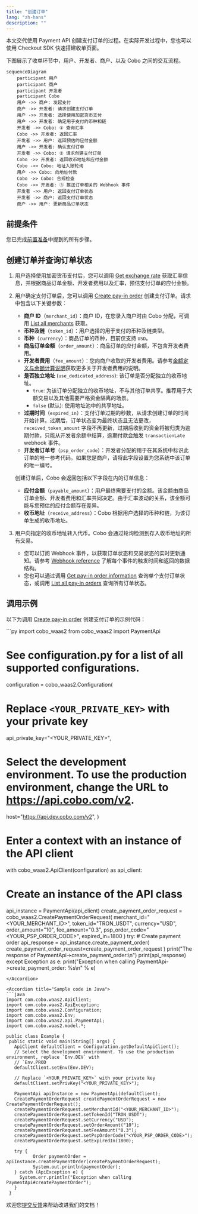 ```yaml
---
title: "创建订单"
lang: "zh-hans"
description: ""
---
```


本文交代使用 Payment API 创建支付订单的过程。在实际开发过程中，您也可以使用 Checkout SDK 快速搭建收单页面。

下图展示了收单环节中，用户、开发者、商户、以及 Cobo 之间的交互流程。

```mermaid
sequenceDiagram
    participant 用户
    participant 商户
    participant 开发者
    participant Cobo
    用户 ->> 商户: 发起支付
    商户 ->> 开发者: 请求创建支付订单
    用户 ->> 开发者: 选择使用加密货币支付
    用户 ->> 开发者: 确定用于支付的币种和链
    开发者 ->> Cobo: ① 查询汇率
    Cobo ->> 开发者: 返回汇率
    开发者 ->> 用户: 返回预估的应付金额
    用户 ->> 开发者: 确认支付订单
    开发者 ->> Cobo: ② 请求创建支付订单
    Cobo ->> 开发者: 返回收币地址和应付金额
    Cobo ->> Cobo: 地址入账轮询
    用户 ->> Cobo: 向地址付款
    Cobo ->> Cobo: 合规检查
    Cobo ->> 开发者: ③ 推送订单相关的 Webhook 事件
    开发者 ->> 用户: 返回支付订单状态
    开发者 ->> 商户: 返回支付订单状态
    商户 ->> 用户: 更新商品订单状态
```

## 前提条件

您已完成[前置准备](/v2_cn/payments/preparation)中提到的所有步骤。

## 创建订单并查询订单状态

1. 用户选择使用加密货币支付后，您可以调用 [Get exchange rate](/v2/api-references/payment/get-exchange-rate) 获取汇率信息，并根据商品订单金额、开发者费用以及汇率，预估支付订单的应付金额。  
2. 用户确定支付订单后，您可以调用 [Create pay-in order](/v2/api-references/payment/create-pay-in-order) 创建支付订单。请求中包含以下关键参数：  
   * **商户 ID**（`merchant_id`）：商户 ID，在您录入商户时由 Cobo 分配，可调用 [List all merchants](/v2/api-references/payment/list-all-merchants) 获取。
   * **币种及链**（`token_id`）：用户选择的用于支付的币种及链类型。 
   * **币种**（`currency`）：商品订单的币种，目前仅支持 `USD`。
   * **商品订单金额**（`order_amount`）：商品订单的应付金额，不包含开发者费用。
   * **开发者费用**（`fee_amount`）：您向商户收取的开发者费用。请参考[金额定义与余额计算说明](/v2_cn/payments/amounts-and-balances)获取更多关于开发者费用的说明。
   * **是否独立地址** (`use_dedicated_address`): 该订单是否分配独立的收币地址。
     - `true`: 为该订单分配独立的收币地址，不与其他订单共享。推荐用于大额交易以及其他需要严格资金隔离的场景。
     - `false` (默认): 使用地址池中的共享地址。
   * **过期时间**（`expired_in`）：支付订单过期的秒数，从请求创建订单的时间开始计算。过期后，订单状态变为最终状态且无法更改，`received_token_amount` 字段不再更新，过期后收到的资金将被归类为逾期付款，只能从开发者余额中结算，逾期付款会触发 `transactionLate` webhook 事件。
   * **开发者订单号**（`psp_order_code`）：开发者分配的用于在其系统中标识此订单的唯一参考代码。如果您是商户，请将此字段设置为您系统中该订单的唯一编号。

   创建订单后，Cobo 会返回包括以下字段在内的订单信息：

   * **应付金额**（`payable_amount`）：用户最终需要支付的金额。该金额由商品订单金额、开发者费用和汇率共同决定。由于汇率波动的关系，该金额可能与您预估的应付金额存在差异。  
   * **收币地址**（`receive_address`）：Cobo 根据用户选择的币种和链，为该订单生成的收币地址。 
3. 用户向指定的收币地址转入代币。Cobo 会通过轮询检测到存入收币地址的所有交易。  
   * 您可以订阅 Webhook 事件，以获取订单状态和交易状态的实时更新通知。请参考 [Webhook reference](/v2_cn/payments/status-and-events) 了解每个事件的触发时间和返回的数据结构。  
   * 您也可以通过调用 [Get pay-in order information](/v2/api-references/payment/get-pay-in-order-information) 查询单个支付订单状态，或调用 [List all pay-in orders](/v2/api-references/payment/list-all-pay-in-orders) 查询所有订单状态。

## 调用示例

以下为调用 [Create pay-in order](/v2/api-references/payment/create-pay-in-order) 创建支付订单的示例代码：

<Accordion title="Sample code in Python">
```py
import cobo_waas2
from cobo_waas2 import PaymentApi

# See configuration.py for a list of all supported configurations.
configuration = cobo_waas2.Configuration(
   # Replace `<YOUR_PRIVATE_KEY>` with your private key
   api_private_key="<YOUR_PRIVATE_KEY>",
   # Select the development environment. To use the production environment, change the URL to https://api.cobo.com/v2.
   host="https://api.dev.cobo.com/v2",
)
# Enter a context with an instance of the API client
with cobo_waas2.ApiClient(configuration) as api_client:
   # Create an instance of the API class
   api_instance = PaymentApi(api_client)
   create_payment_order_request = cobo_waas2.CreatePaymentOrderRequest(
       merchant_id="<YOUR_MERCHANT_ID>",
       token_id="TRON_USDT",
       currency="USD",
       order_amount="10",
       fee_amount="0.3",
       psp_order_code="<YOUR_PSP_ORDER_CODE>",
       expired_in=1800
   )
   try:
       # Create payment order
       api_response = api_instance.create_payment_order(
           create_payment_order_request=create_payment_order_request
       )
       print("The response of PaymentApi->create_payment_order:\n")
       print(api_response)
   except Exception as e:
       print("Exception when calling PaymentApi->create_payment_order: %s\n" % e)
```
</Accordion>

<Accordion title="Sample code in Java">
```java
import com.cobo.waas2.ApiClient;
import com.cobo.waas2.ApiException;
import com.cobo.waas2.Configuration;
import com.cobo.waas2.Env;
import com.cobo.waas2.api.PaymentApi;
import com.cobo.waas2.model.*;

public class Example {
 public static void main(String[] args) {
   ApiClient defaultClient = Configuration.getDefaultApiClient();
   // Select the development environment. To use the production environment, replace `Env.DEV` with
   // `Env.PROD
   defaultClient.setEnv(Env.DEV);

   // Replace `<YOUR_PRIVATE_KEY>` with your private key
   defaultClient.setPrivKey("<YOUR_PRIVATE_KEY>");
   
   PaymentApi apiInstance = new PaymentApi(defaultClient);
   CreatePaymentOrderRequest createPaymentOrderRequest = new CreatePaymentOrderRequest();
   createPaymentOrderRequest.setMerchantId("<YOUR_MERCHANT_ID>");
   createPaymentOrderRequest.setTokenId("TRON_USDT");
   createPaymentOrderRequest.setCurrency("USD");
   createPaymentOrderRequest.setOrderAmount("10");
   createPaymentOrderRequest.setFeeAmount("0.3");
   createPaymentOrderRequest.setPspOrderCode("<YOUR_PSP_ORDER_CODE>");
   createPaymentOrderRequest.setExpiredIn(1800);

   try {
          Order paymentOrder = apiInstance.createPaymentOrder(createPaymentOrderRequest);
          System.out.println(paymentOrder);
   } catch (ApiException e) {
     System.err.println("Exception when calling PaymentApi#createPaymentOrder");
   }
 }
```
</Accordion>


<Tip>欢迎您[提交反馈](https://forms.zohopublic.com/cobo/form/DocumentFeedbackForm/formperma/QvLOhxJv1_JMsJ-1dleZ8Itb_7rzN-LtgvsDdxosoVI)来帮助改进我们的文档！</Tip>